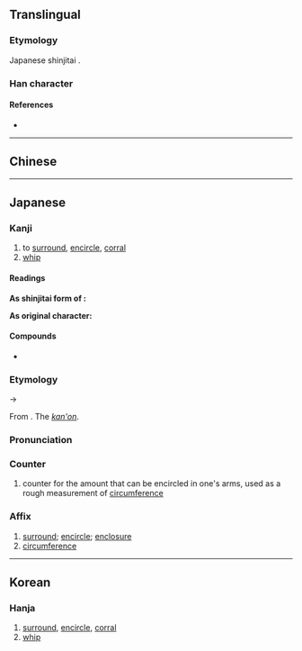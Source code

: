 {{also|圍|围}}
{{character info}}
==Translingual==
{{Han simplified forms|圍|囲|围}}

===Etymology===
Japanese shinjitai {{Han simp|圍|f=韋|t=井|nocap=y}}.

===Han character===
{{Han char|rn=31|rad=囗|as=04|sn=7|four=|canj=WTT|ids=⿴囗井}}

====References====
* {{Han ref|kx=0217.251|dkj=04722|dj=0445.050|hdz=10714.010|uh=56F2|ud=22258}}

----
==Chinese==
{{zh-see|圍|v}}
----
==Japanese==
{{ja-kanji forms|囲|圍}}

===Kanji===
{{ja-kanji|grade=4|rs=囗04|kyu=圍}}

# to [[surround]], [[encircle]], [[corral]]
# [[whip]]

====Readings====
'''As shinjitai form of {{lang|ja|圍}}:'''
{{ja-readings
|goon=え<ゑ
|kanon=い<ゐ
|kun=かこ-む, かこ-い<かこ-ひ, かこ-う<かこ-ふ
}}

'''As original character:'''
{{ja-readings
|on=とう
|kun=むち
}}

====Compounds====
* {{ja-r|囲碁|^いご}}

===Etymology===
{{ja-kanjitab|い|yomi=kanon}}
{{IPAfont|/wi/}} → {{IPAfont|/i/}}

From {{der|ja|ltc|sort=い|-}} {{ltc-l|圍}}. The ''[[漢音#Japanese|kan'on]]''.

===Pronunciation===
{{ja-pron|い}}

===Counter===
{{ja-pos|counter|い|hhira=ゐ}}

# counter for the amount that can be encircled in one's arms, used as a rough measurement of [[circumference]] {{qualifier|roughly 1.5 meters}}

===Affix===
{{ja-pos|affix|い|hhira=ゐ}}

# [[surround]]; [[encircle]]; [[enclosure]]
# [[circumference]]

----

==Korean==

===Hanja===
{{ko-hanja|hangeul=위|eumhun=|rv=wi|mr=wi|y=wi}}

# [[surround]], [[encircle]], [[corral]]
# [[whip]]